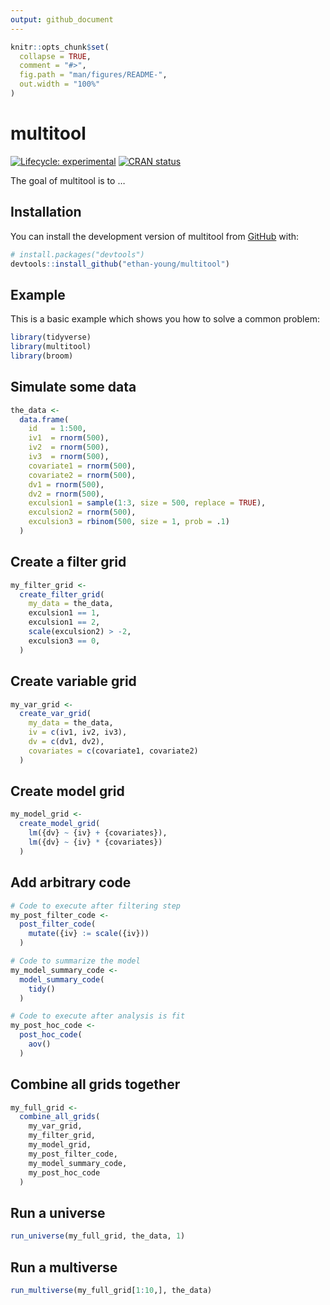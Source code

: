 ```yaml
---
output: github_document
---
```


<!-- README.md is generated from README.Rmd. Please edit that file -->

```r
knitr::opts_chunk$set(
  collapse = TRUE,
  comment = "#>",
  fig.path = "man/figures/README-",
  out.width = "100%"
)
```

# multitool

<!-- badges: start -->
[![Lifecycle: experimental](https://img.shields.io/badge/lifecycle-experimental-orange.svg)](https://lifecycle.r-lib.org/articles/stages.html#experimental)
[![CRAN status](https://www.r-pkg.org/badges/version/multitool)](https://CRAN.R-project.org/package=multitool)
<!-- badges: end -->

The goal of multitool is to ...

## Installation

You can install the development version of multitool from [GitHub](https://github.com/) with:

``` r
# install.packages("devtools")
devtools::install_github("ethan-young/multitool")
```

## Example

This is a basic example which shows you how to solve a common problem:

```r
library(tidyverse)
library(multitool)
library(broom)
```

## Simulate some data

```r
the_data <-
  data.frame(
    id   = 1:500,
    iv1  = rnorm(500),
    iv2  = rnorm(500),
    iv3  = rnorm(500),
    covariate1 = rnorm(500),
    covariate2 = rnorm(500),
    dv1 = rnorm(500),
    dv2 = rnorm(500),
    exculsion1 = sample(1:3, size = 500, replace = TRUE),
    exculsion2 = rnorm(500),
    exculsion3 = rbinom(500, size = 1, prob = .1)
  )
```

## Create a filter grid

```r
my_filter_grid <-
  create_filter_grid(
    my_data = the_data,
    exculsion1 == 1,
    exculsion1 == 2,
    scale(exculsion2) > -2,
    exculsion3 == 0,
  )
```

## Create variable grid

```r
my_var_grid <-
  create_var_grid(
    my_data = the_data,
    iv = c(iv1, iv2, iv3),
    dv = c(dv1, dv2),
    covariates = c(covariate1, covariate2)
  )
```

## Create model grid

```r
my_model_grid <-
  create_model_grid(
    lm({dv} ~ {iv} + {covariates}),
    lm({dv} ~ {iv} * {covariates})
  )

```

## Add arbitrary code

```r
# Code to execute after filtering step
my_post_filter_code <- 
  post_filter_code(
    mutate({iv} := scale({iv}))
  )
```

```r
# Code to summarize the model
my_model_summary_code <- 
  model_summary_code(
    tidy()
  )
```

```r
# Code to execute after analysis is fit
my_post_hoc_code <- 
  post_hoc_code(
    aov() 
  )
```

## Combine all grids together

```r
my_full_grid <- 
  combine_all_grids(
    my_var_grid, 
    my_filter_grid, 
    my_model_grid,
    my_post_filter_code,
    my_model_summary_code,
    my_post_hoc_code
  )
```

## Run a universe

```r
run_universe(my_full_grid, the_data, 1)
```

## Run a multiverse

```r
run_multiverse(my_full_grid[1:10,], the_data)
```

